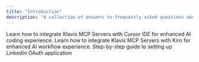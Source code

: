 ```yaml
---
title: "Introduction"
description: "A collection of answers to frequently asked questions about MCP"
---
```


<CardGroup cols={1}>
  <Card title="How to use MCP Server in Cursor IDE" href="developer/cursor">
    Learn how to integrate Klavis MCP Servers with Cursor IDE for enhanced AI coding experience.
  </Card>
    <Card title="How to use MCP Server in Kiro IDE" href="developer/kiro">
    Learn how to integrate Klavis MCP Servers with Kiro for enhanced AI workflow experience.
  </Card>
  <Card title="How to create LinkedIn OAuth App" href="oauth/linkedin">
    Step-by-step guide to setting up LinkedIn OAuth application
  </Card>
</CardGroup>
